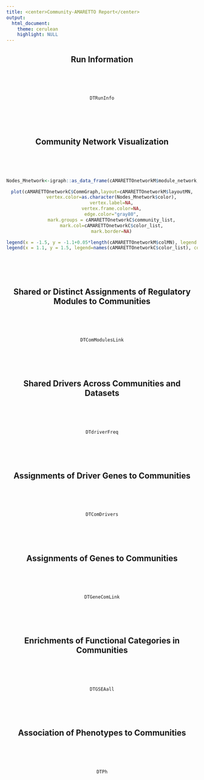 ```yaml
---
title: <center>Community-AMARETTO Report</center>
output: 
  html_document:
    theme: cerulean
    highlight: NULL
---
```



<style>
  .main-container {
    max-width:  100% !important;
    padding-right: 1% !important;
    padding-left: 1% !important;
    margin-right: 1% !important;
    margin-left: 1% !important;
    table-layout: fixed !important;
  }
</style>





<center>


## Run Information
<br><br><br>
```r
DTRunInfo
```
<br><br><br>

## Community Network Visualization
<br><br><br>
```r
Nodes_Mnetwork<-igraph::as_data_frame(cAMARETTOnetworkM$module_network,what="vertices")

plot(cAMARETTOnetworkC$CommGraph,layout=cAMARETTOnetworkM$layoutMN,
       vertex.color=as.character(Nodes_Mnetwork$color),
       vertex.label=NA,
       vertex.frame.color=NA,
       edge.color="gray80",
       mark.groups = cAMARETTOnetworkC$community_list,
       mark.col=cAMARETTOnetworkC$color_list,
       mark.border=NA)

legend(x = -1.5, y = -1.1+0.05*length(cAMARETTOnetworkM$colMN), legend = names(cAMARETTOnetworkM$colMN), col = cAMARETTOnetworkM$colMN, pch=19, bty="n",ncol=ceiling(length(cAMARETTOnetworkM$colMN)/5))
legend(x = 1.1, y = 1.5, legend=names(cAMARETTOnetworkC$color_list), col=cAMARETTOnetworkC$color_list, pch=19, bty="n",cex=max(0.9,1/(1+0.02*length(cAMARETTOnetworkC$color_list))),ncol=ceiling(length(cAMARETTOnetworkC$color_list)/15))
```
<br><br><br>

## Shared or Distinct Assignments of Regulatory Modules to Communities
<br><br><br>
```r
DTComModulesLink
```
<br><br><br>

## Shared Drivers Across Communities and Datasets
<br><br><br>
```r
DTdriverFreq
```
<br><br><br>

## Assignments of Driver Genes to Communities
<br><br><br>
```r
DTComDrivers
```
<br><br><br>


## Assignments of Genes to Communities
<br><br><br>
```r
DTGeneComLink
```
<br><br><br>

## Enrichments of Functional Categories in Communities
<br><br><br>
```r
DTGSEAall
```
<br><br><br>

## Association of Phenotypes to Communities
<br><br><br>
```r
DTPh
```
<br><br><br>



</center>